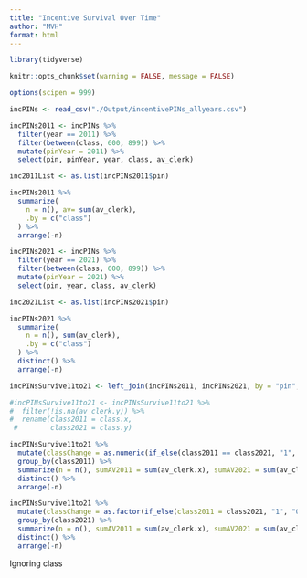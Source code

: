 ```yaml
---
title: "Incentive Survival Over Time"
author: "MVH"
format: html
---
```


```r

library(tidyverse)

knitr::opts_chunk$set(warning = FALSE, message = FALSE)

options(scipen = 999)

```

```r

incPINs <- read_csv("./Output/incentivePINs_allyears.csv")
```

```r

incPINs2011 <- incPINs %>%
  filter(year == 2011) %>%
  filter(between(class, 600, 899)) %>%
  mutate(pinYear = 2011) %>%
  select(pin, pinYear, year, class, av_clerk)

inc2011List <- as.list(incPINs2011$pin)

incPINs2011 %>%
  summarize(
    n = n(), av= sum(av_clerk),
    .by = c("class")
  ) %>%
  arrange(-n)
```

```r

incPINs2021 <- incPINs %>%
  filter(year == 2021) %>%
  filter(between(class, 600, 899)) %>%
  mutate(pinYear = 2021) %>%
  select(pin, year, class, av_clerk)

inc2021List <- as.list(incPINs2021$pin)

incPINs2021 %>%
  summarize(
    n = n(), sum(av_clerk),
    .by = c("class")
  ) %>%
  distinct() %>%
  arrange(-n)
```

```r

incPINsSurvive11to21 <- left_join(incPINs2011, incPINs2021, by = "pin", copy = FALSE)

```

```r

#incPINsSurvive11to21 <- incPINsSurvive11to21 %>%
#  filter(!is.na(av_clerk.y)) %>%
#  rename(class2011 = class.x,
 #        class2021 = class.y)

incPINsSurvive11to21 %>%
  mutate(classChange = as.numeric(if_else(class2011 == class2021, "1", "0"))) %>%
  group_by(class2011) %>%
  summarize(n = n(), sumAV2011 = sum(av_clerk.x), sumAV2021 = sum(av_clerk.y), Changed_Class = sum(classChange)) %>%
  distinct() %>%
  arrange(-n)

incPINsSurvive11to21 %>%
  mutate(classChange = as.factor(if_else(class2011 = class2021, "1", "0"))) %>%
  group_by(class2021) %>%
  summarize(n = n(), sumAV2011 = sum(av_clerk.x), sumAV2021 = sum(av_clerk.y)) %>%
  distinct() %>%
  arrange(-n)
```

Ignoring class

```r


```
